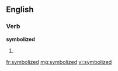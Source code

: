 ==English==

===Verb===
'''symbolized'''

# {{past of|symbolize}}

[[fr:symbolized]]
[[mg:symbolized]]
[[vi:symbolized]]